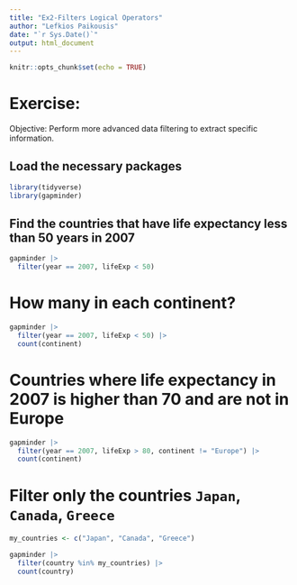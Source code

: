 ```yaml
---
title: "Ex2-Filters Logical Operators"
author: "Lefkios Paikousis"
date: "`r Sys.Date()`"
output: html_document
---
```


```r
knitr::opts_chunk$set(echo = TRUE)
```

# Exercise:
Objective: Perform more advanced data filtering to extract specific information.

## Load the necessary packages

```r
library(tidyverse)
library(gapminder)
```


## Find the countries that have life expectancy less than 50 years in 2007

```r

gapminder |> 
  filter(year == 2007, lifeExp < 50) 
```

# How many in each continent?


```r

gapminder |> 
  filter(year == 2007, lifeExp < 50) |> 
  count(continent)
```


# Countries where life expectancy in 2007 is higher than 70 and are not in Europe

```r
gapminder |> 
  filter(year == 2007, lifeExp > 80, continent != "Europe") |> 
  count(continent)

```



# Filter only the countries `Japan`, `Canada`, `Greece`

```r

my_countries <- c("Japan", "Canada", "Greece")

gapminder |> 
  filter(country %in% my_countries) |> 
  count(country)

```



